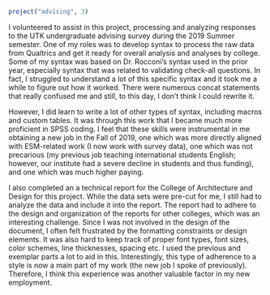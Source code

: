 
```r
project("advising", 3)
```

I volunteered to assist in this project, processing and analyzing responses to the UTK undergraduate advising survey during the 2019 Summer semester. One of my roles was to develop syntax to process the raw data from Qualtrics and get it ready for overall analysis and analyses by college. Some of my syntax was based on Dr. Rocconi’s syntax used in the prior year, especially syntax that was related to validating check-all questions. In fact, I struggled to understand a lot of this specific syntax and it took me a while to figure out how it worked. There were numerous concat statements that really confused me and still, to this day, I don’t think I could rewrite it.

However, I did learn to write a lot of other types of syntax, including macros and custom tables. It was through this work that I became much more proficient in SPSS coding. I feel that these skills were instrumental in me obtaining a new job in the Fall of 2019, one which was more directly aligned with ESM-related work (I now work with survey data), one which was not precarious (my previous job teaching international students English; however, our institute had a severe decline in students and thus funding), and one which was much higher paying.

I also completed an a technical report for the College of Architecture and Design for this project. While the data sets were pre-cut for me, I still had to analyze the data and include it into the report. The report had to adhere to the design and organization of the reports for other colleges, which was an interesting challenge. Since I was not involved in the design of the document, I often felt frustrated by the formatting constraints or design elements. It was also hard to keep track of proper font types, font sizes, color schemes, line thicknesses, spacing etc. I used the previous and exemplar parts a lot to aid in this. Interestingly, this type of adherence to a style is now a main part of my work (the new job I spoke of previously). Therefore, I think this experience was another valuable factor in my new employment.
